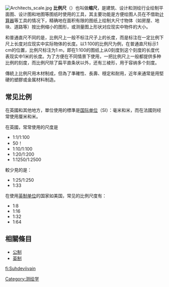 {{noteTA
|G1=unit
|1=zh-cn:塑料; zh-tw:塑膠;
}}
{{Expand |time=2010-11-14}}

{{About|用來在[[地圖|地圖]]上量取距離的縮尺|地圖上距離和實際距離之間的比例|比例尺 (地圖)}}
[[File:Architects_scale.jpg|thumb]]
'''比例尺'''（{{lang-en|scale}}）也叫做'''缩尺'''，是建筑、设计和测绘行业绘制平面图、设计图和地图等图纸时使用的工具，其主要功能是方便绘图人员在不借助[[计算器|计算器]]等工具的情况下，精确地在面积有限的图纸上绘制大尺寸物体（如房屋、地块、道路等）按比例缩小的图形，或测量图上形状对应现实中物件的大小。

和普通直尺不同的是，比例尺上一般不标注尺子上的长度，而是标注在一定比例下尺上长度对应现实中实际物体的长度。以1:100的比例尺为例，在普通直尺标示1 cm的位置，比例尺标注为1 m，即在1:100的图纸上从0刻度到这个刻度的长度代表现实中1米的长度。为了方便在不同情景下使用，一把比例尺上一般都提供多种比例的刻度，而比例尺除了扁平直条状以外，还有三棱形，用于容纳多个刻度。

傳統上比例尺用木材制成，但為了準確性、長壽、穩定和耐用，近年来通常是用堅硬的塑膠或金属材料制造。

==常见比例==
在英國和其他地方，單位使用的標準是[[国际单位制|国际单位]]（SI）：毫米和米，而在法國则经常使用厘米和米。

在英國，常常使用的尺度是

*1:1/1:100
*50！
*1:10/1:100
*1:20/1:200
*1:1250/1:2500

較少見的是：

*1:25/1:250
*1:33{{frac|3}}

在使用[[英制单位|英制单位]]的国家如美国，常见的比例尺度有：

*1:8
*1:16
*1:32
*1:64

==相關條目==
*[[公制|公制]]
*[[英制|英制]]

{{測量和校準工具}}
[[Category:测绘学|Category:测绘学]]

[[fi:Suhdeviivain|fi:Suhdeviivain]]